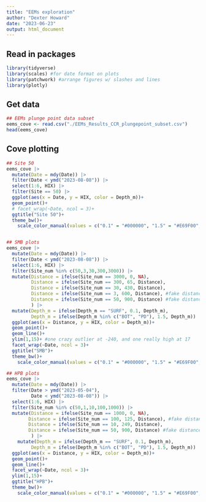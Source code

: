 ```yaml
---
title: "EEMs exploration"
author: "Dexter Howard"
date: "2023-06-23"
output: html_document
---
```


## Read in packages 

```r
library(tidyverse)
library(scales) #for date format on plots
library(patchwork) #arrange figures w/ slashes and lines
library(plotly)

```

## Get data 

```r
## EEMs plunge point data subset 
eems_cove <- read.csv("./EEMs_Results_CCR_plungepoint_subset.csv")
head(eems_cove)

```


## Cove plotting

```r
## Site 50
eems_cove |> 
  mutate(Date = mdy(Date)) |> 
  filter(Date < ymd("2023-08-08")) |> 
  select(1:6, HIX) |> 
  filter(Site == 50) |> 
  ggplot(aes(x = Date, y = HIX, color = Depth_m))+
  geom_point()+
  # facet_wrap(~Date, ncol = 3)+
  ggtitle("Site 50")+
  theme_bw()+
    scale_color_manual(values = c("0.1" = "#000000", "1.5" = "#E69F00", "6" = "#56B4E9", "9" = "#009E73", "20" = "#F0E442"))


## SMB plots 
eems_cove |> 
  mutate(Date = mdy(Date)) |> 
  filter(Date < ymd("2023-08-08")) |> 
  select(1:6, HIX) |> 
  filter(Site_num %in% c(50,3,30,300,3000)) |> 
  mutate(Distance = ifelse(Site_num == 3000, 0, NA),
         Distance = ifelse(Site_num == 300, 65, Distance),
         Distance = ifelse(Site_num == 30, 430, Distance),
         Distance = ifelse(Site_num == 3, 600, Distance), #fake distance for plotting
         Distance = ifelse(Site_num == 50, 900, Distance) #fake distance for plotting
         ) |> 
  mutate(Depth_m = ifelse(Depth_m == "SURF", 0.1, Depth_m),
         Depth_m = ifelse(Depth_m %in% c("BOT", "PD"), 1.5, Depth_m)) |> 
  ggplot(aes(x = Distance, y = HIX, color = Depth_m))+
  geom_point()+
  geom_line()+
  ylim(1,15)+ #one crazy outlier at -240, and one really high at 17
  facet_wrap(~Date, ncol = 3)+
  ggtitle("SMB")+
  theme_bw()+
    scale_color_manual(values = c("0.1" = "#000000", "1.5" = "#E69F00", "6" = "#56B4E9", "9" = "#009E73", "20" = "#F0E442"))

## HPB plots 
eems_cove |> 
  mutate(Date = mdy(Date)) |> 
  filter(Date > ymd("2023-05-04"),
         Date < ymd("2023-08-08")) |> 
  select(1:6, HIX) |> 
  filter(Site_num %in% c(50,1,10,100,1000)) |> 
  mutate(Distance = ifelse(Site_num == 1000, 0, NA),
        Distance = ifelse(Site_num == 100, 125, Distance), #fake distance for plotting
        Distance = ifelse(Site_num == 10, 249, Distance),
        Distance = ifelse(Site_num == 50, 900, Distance) #fake distance for plotting
         ) |> 
    mutate(Depth_m = ifelse(Depth_m == "SURF", 0.1, Depth_m),
         Depth_m = ifelse(Depth_m %in% c("BOT", "PD"), 1.5, Depth_m)) |> 
  ggplot(aes(x = Distance, y = HIX, color = Depth_m))+
  geom_point()+
  geom_line()+
  facet_wrap(~Date, ncol = 3)+
  ylim(1,15)+
  ggtitle("HPB")+
  theme_bw()+
    scale_color_manual(values = c("0.1" = "#000000", "1.5" = "#E69F00", "6" = "#56B4E9", "9" = "#009E73", "20" = "#F0E442"))
  


```

